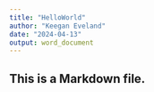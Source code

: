 ```yaml
---
title: "HelloWorld"
author: "Keegan Eveland"
date: "2024-04-13"
output: word_document
---
```


## This is a Markdown file. 



